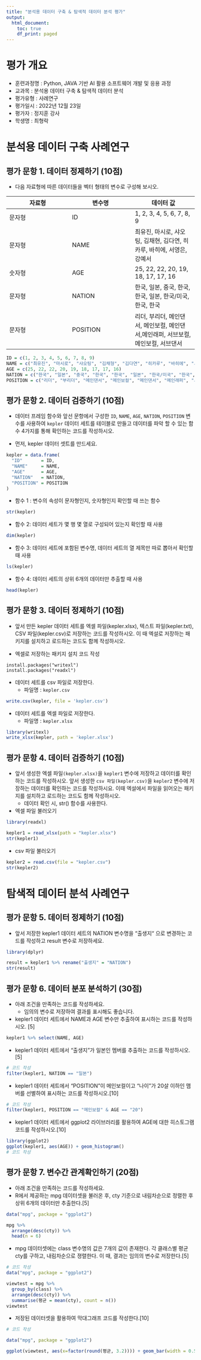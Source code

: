 ```yaml
---
title: "분석용 데이터 구축 & 탐색적 데이터 분석 평가"
output:
  html_document:
    toc: true
    df_print: paged
---
```


# 평가 개요
- 훈련과정명 : Python, JAVA 기반 AI 활용 소프트웨어 개발 및 응용 과정 
- 교과목 : 분석용 데이터 구축 & 탐색적 데이터 분석
- 평가유형 : 사례연구
- 평가일시 : 2022년 12월 23일
- 평가자 : 정지훈 강사
- 학생명 : 최형락


# 분석용 데이터 구축 사례연구

## 평가 문항 1. 데이터 정제하기 (10점)

- 다음 자료형에 따른 데이터들을 벡터 형태의 변수로 구성해 보시오. 

| 자료형 | 변수명  |  데이터 값 |
|---|---|---|
| 문자형  |  ID | 1, 2, 3, 4, 5, 6, 7, 8, 9 |
| 문자형  | NAME | 최유진, 마시로, 샤오팅, 김채현, 김다연, 히카루, 바히에, 서영은, 강예서 |
| 숫자형 | AGE   | 25, 22, 22, 20, 19, 18, 17, 17, 16 |
| 문자형 | NATION  | 한국, 일본, 중국, 한국, 한국, 일본, 한국/미국, 한국, 한국  |
| 문자형 | POSITION | 리더, 부리더, 메인댄서, 메인보컬, 메인댄서,메인래퍼, 서브보컬, 메인보컬, 서브댄서 |
```r
ID = c(1, 2, 3, 4, 5, 6, 7, 8, 9)
NAME = c("최유진", "마시로", "샤오팅", "김채형", "김다연", "히카루", "바히에", "서영은", "강예서")
AGE = c(25, 22, 22, 20, 19, 18, 17, 17, 16)
NATION = c("한국", "일본", "중국", "한국", "한국", "일본", "한국/미국", "한국", "한국")
POSITION = c("리더", "부리더", "메인댄서", "메인보컬", "메인댄서", "메인래퍼", "서브보컬", "메인보컬", "서브댄서")
```

## 평가 문항 2. 데이터 검증하기 (10점)
- 데이터 프레임 함수와 앞선 문항에서 구성한 `ID`, `NAME`, `AGE`, `NATION`, `POSITION` 변수를 사용하여 `kepler` 데이터 세트를 테이블로 만들고 데이터를 파악 할 수 있는 함수 4가지를 통해 확인하는 코드를 작성하시오.

- 먼저, kepler 데이터 셋트를 만드세요. 
```r
kepler = data.frame(
  "ID"       = ID, 
  "NAME"     = NAME, 
  "AGE"      = AGE, 
  "NATION"   = NATION, 
  "POSITION" = POSITION
)
```

- 함수 1 : 변수의 속성이 문자형인지, 숫자형인지 확인할 때 쓰는 함수
```r
str(kepler)
```

- 함수 2: 데이터 세트가 몇 행 몇 열로 구성되어 있는지 확인할 때 사용
```r
dim(kepler)
```

- 함수 3: 데이터 세트에 포함된 변수명, 데이터 세트의 열 제목만 따로 뽑아서 확인할 때 사용
```r
ls(kepler)
```

- 함수 4: 데이터 세트의 상위 6개의 데이터만 추출할 때 사용
```r
head(kepler)
```

## 평가 문항 3. 데이터 정제하기 (10점)
- 앞서 만든 kepler 데이터 세트를 엑셀 파일(kepler.xlsx), 텍스트 파일(kepler.txt), CSV 파일(kepler.csv)로 저장하는 코드를 작성하시오. 이 때 엑설로 저장하는 패키지를 설치하고 로드하는 코드도 함께 작성하시오.

- 엑셀로 저장하는 패키지 설치 코드 작성

```
install.packages("writexl")
install.packages("readxl")
```
- 데이터 세트를 csv 파일로 저장한다. 
  + 파일명 : `kepler.csv`
  
```r
write.csv(kepler, file = 'kepler.csv')
```

- 데이터 세트를 엑셀 파일로 저장한다. 
  + 파일명 : `kepler.xlsx`

```r
library(writexl)
write_xlsx(kepler, path = 'kepler.xlsx')
```

## 평가 문항 4. 데이터 검증하기 (10점)
- 앞서 생성한 엑셀 파일`(kepler.xlsx)`을 `kepler1` 변수에 저장하고 데이터를 확인하는 코드를 작성하시오. 앞서 생성한 `csv 파일(kepler.csv)`을 `kepler2` 변수에 저장하는 데이터를 확인하는 코드를 작성하시요. 이때 엑설에서 파일을 읽어오는 패키지를 설치하고 로드하는 코드도 함께 작성하시오.
  + 데이터 확인 시, str() 함수를 사용한다. 

- 엑셀 파일 불러오기

```r
library(readxl)

kepler1 = read_xlsx(path = "kepler.xlsx")
str(kepler1)
```

- csv 파일 불러오기

```r
kepler2 = read.csv(file = "kepler.csv")
str(kepler2)
```
# 탐색적 데이터 분석 사례연구

## 평가 문항 5. 데이터 정제하기 (10점)
- 앞서 저장한 kepler1 데이터 세트의 NATION 변수명을 "출생지“ 으로 변경하는 코드를 작성하고 result 변수로 저장하세요. 

```r
library(dplyr)

result = kepler1 %>% rename("출생지" = "NATION")
str(result)
```
## 평가 문항 6. 데이터 분포 분석하기 (30점)
- 아래 조건을 만족하는 코드를 작성하세요. 
  + 임의의 변수로 저장하여 결과를 표시해도 좋습니다. 
  
- kepler1 데이터 세트에서 NAME과 AGE 변수만 추출하여 표시하는 코드를 작성하시오. [5]
```r
kepler1 %>% select(NAME, AGE)
```

- kepler1 데이터 세트에서 “출생지”가 일본인 멤버를 추출하는 코드를 작성하시오.[5] 

```r
# 코드 작성
filter(kepler1, NATION == "일본")
```

- kepler1 데이터 세트에서 “POSITION”이 메인보컬이고 “나이”가 20살 이하인 맴버를 선별하여 표시하는 코드를 작성하시오.[10]
```r
# 코드 작성
filter(kepler1, POSITION == "메인보컬" & AGE == "20")
```

- kepler1 데이터 세트에서 ggplot2 라이브러리를 활용하여 AGE에 대한 히스토그램 코드를 작성하시오.[10]

```r
library(ggplot2)
ggplot(kepler1, aes(AGE)) + geom_histogram()
# 코드 작성
```




## 평가 문항 7. 변수간 관계확인하기 (20점)
- 아래 조건을 만족하는 코드를 작성하세요. 
- R에서 제공하는 mpg 데이터셋을 불러온 후, cty 기준으로 내림차순으로 정렬한 후 상위 6개의 데이터만 추출한다.[5]

```r
data("mpg", package = "ggplot2")

mpg %>% 
  arrange(desc(cty)) %>% 
  head(n = 6)
```

-  mpg 데이터셋에는 class 변수명의 값은 7개의 값이 존재한다. 각 클래스별 평균 cty를 구하고, 내림차순으로 졍렬한다. 이 때, 결과는 임의의 변수로 저장한다.[5]
```r
# 코드 작성
data("mpg", package = "ggplot2")

viewtest = mpg %>%
  group_by(class) %>%
  arrange(desc(cty)) %>%
  summarise(평균 = mean(cty), count = n())
viewtest
```

- 저장된 데이터셋을 활용하여 막대그래프 코드를 작성한다.[10]
```r
# 코드 작성

data("mpg", package = "ggplot2")

ggplot(viewtest, aes(x=factor(round(평균, 3.2)))) + geom_bar(width = 0.5)
```






